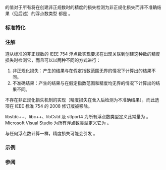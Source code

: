{{cpp/types/numeric_limits/title|has_denorm_loss}}
{{cpp/types/numeric_limits/navbar}}
{{dcl begin}}
{{dcl rev begin}}
{{dcl | until=c++11 |
static const bool has_denorm_loss;
}}
{{dcl | since=c++11 | deprecated=c++23 |
static constexpr bool has_denorm_loss;
}}
{{dcl rev end}}
{{dcl end}}

{{c|std::numeric_limits&lt;T&gt;::has_denorm_loss}} 的值对于所有将在创建非正规数时的精度的损失检测为非正规化损失而非不准确结果（见后述）的浮点数类型 {{tt|T}} 都是 {{c|true}}。

===标准特化===
{{dsc begin}}
{{dsc hitem | {{tt|T}} | {{c|std::numeric_limits&lt;T&gt;::has_denorm_loss}} 的值}}
{{dsc | {{c/core|/* 未特化 */}}     | {{c|false}} }}
{{dsc | {{c/core|bool}}              | {{c|false}} }}
{{dsc | {{c/core|char}}              | {{c|false}} }}
{{dsc | {{c/core|signed char}}       | {{c|false}} }}
{{dsc | {{c/core|unsigned char}}     | {{c|false}} }}
{{dsc | {{c/core|wchar_t}}           | {{c|false}} }}
{{dsc | {{c/core|char8_t}} {{mark since c++20}}  | {{c|false}} }}
{{dsc | {{c/core|char16_t}} {{mark since c++11}} | {{c|false}} }}
{{dsc | {{c/core|char32_t}} {{mark since c++11}} | {{c|false}} }}
{{dsc | {{c/core|short}}             | {{c|false}} }}
{{dsc | {{c/core|unsigned short}}    | {{c|false}} }}
{{dsc | {{c/core|int}}               | {{c|false}} }}
{{dsc | {{c/core|unsigned int}}      | {{c|false}} }}
{{dsc | {{c/core|long}}              | {{c|false}} }}
{{dsc | {{c/core|unsigned long}}     | {{c|false}} }}
{{dsc | {{c/core|long long}} {{mark since c++11}}          | {{c|false}} }}
{{dsc | {{c/core|unsigned long long}} {{mark since c++11}} | {{c|false}} }}
{{dsc | {{c/core|float}}             | 由实现定义 }}
{{dsc | {{c/core|double}}            | 由实现定义 }}
{{dsc | {{c/core|long double}}       | 由实现定义 }}
{{dsc end}}

===注解===
遵从标准的非正规数的 IEEE 754 浮点数实现要求在出现关联到创建这种数的精度损失时检测它，而且可以以两种不同的方式进行：
# 非正规化损失：产生的结果与在假定指数范围无界的情况下计算出的结果不同。
# 不准确结果：产生的结果与在假定指数范围和精度均无界的情况下计算出的结果不同。

不存在非正规化损失机制的实现（精度损失在舍入后检测为不准确结果），而此选项在 IEEE 标准 754 的 2008 修订版被移除。

libstdc++、libc++、libCstd 及 stlport4 为所有浮点数类型定义此常量为 {{c|false}}。Microsoft Visual Studio 为所有浮点数类型定义它为 {{c|true}}。

与任何浮点数计算一样，精度损失可能会引发 {{lc|FE_INEXACT}}。

===示例===
{{example
|code=
|output=
}}

===参阅===
{{dsc begin}}
{{dsc inc|cpp/types/numeric_limits/dsc tinyness_before}}
{{dsc inc|cpp/types/numeric_limits/dsc has_denorm}}
{{dsc end}}

{{langlinks|de|en|es|fr|it|ja|pt|ru}}